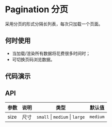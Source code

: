 
# Pagination 分页

采用分页的形式分隔长列表，每次只加载一个页面。

## 何时使用

- 当加载/渲染所有数据将花费很多时间时；
- 可切换页码浏览数据。

## 代码演示

<Usage src='/pagination/basic.tsx' title='基本' description='最简单的用法。' />

## API

| 参数 | 说明 | 类型                           | 默认值   |
| ---- | ---- | ------------------------------ | -------- |
| size | 尺寸 | `small` \| `medium` \| `large` | `medium` |
